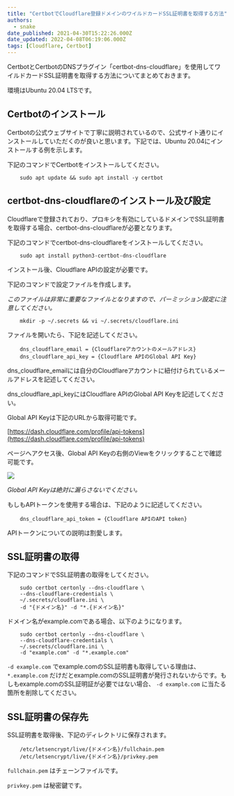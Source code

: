 ```yaml
---
title: "CertbotでCloudflare登録ドメインのワイルドカードSSL証明書を取得する方法"
authors:
  - snake
date_published: 2021-04-30T15:22:26.000Z
date_updated: 2022-04-08T06:19:06.000Z
tags: [Cloudflare, Certbot]
---
```


CertbotとCertbotのDNSプラグイン「certbot-dns-cloudflare」を使用してワイルドカードSSL証明書を取得する方法についてまとめておきます。

環境はUbuntu 20.04 LTSです。

## Certbotのインストール

Certbotの公式ウェブサイトで丁寧に説明されているので、公式サイト通りにインストールしていただくのが良いと思います。下記では、Ubuntu 20.04にインストールする例を示します。

下記のコマンドでCertbotをインストールしてください。

```
    sudo apt update && sudo apt install -y certbot
```

## certbot-dns-cloudflareのインストール及び設定

Cloudflareで登録されており、プロキシを有効にしているドメインでSSL証明書を取得する場合、certbot-dns-cloudflareが必要となります。

下記のコマンドでcertbot-dns-cloudflareをインストールしてください。

```
    sudo apt install python3-certbot-dns-cloudflare
```

インストール後、Cloudflare APIの設定が必要です。

下記のコマンドで設定ファイルを作成します。

*このファイルは非常に重要なファイルとなりますので、パーミッション設定に注意してください。*

```
    mkdir -p ~/.secrets && vi ~/.secrets/cloudflare.ini
```

ファイルを開いたら、下記を記述してください。

```
    dns_cloudflare_email = {Cloudflareアカウントのメールアドレス}
    dns_cloudflare_api_key = {Cloudflare APIのGlobal API Key}
```

dns_cloudflare_emailには自分のCloudflareアカウントに紐付けられているメールアドレスを記述してください。

dns_cloudflare_api_keyにはCloudflare APIのGlobal API Keyを記述してください。

Global API Keyは下記のURLから取得可能です。

[https://dash.cloudflare.com/profile/api-tokens](https://dash.cloudflare.com/profile/api-tokens)

ページへアクセス後、Global API Keyの右側のViewをクリックすることで確認可能です。

![](https://i.imgur.com/1YbXveM.png)

*Global API Keyは絶対に漏らさないでください。*

もしもAPIトークンを使用する場合は、下記のように記述してください。

```
    dns_cloudflare_api_token = {Cloudflare APIのAPI token}
```

APIトークンについての説明は割愛します。

## SSL証明書の取得

下記のコマンドでSSL証明書の取得をしてください。

```
    sudo certbot certonly --dns-cloudflare \
    --dns-cloudflare-credentials \
    ~/.secrets/cloudflare.ini \
    -d "{ドメイン名}" -d "*.{ドメイン名}"
```

ドメイン名がexample.comである場合、以下のようになります。

```
    sudo certbot certonly --dns-cloudflare \
    --dns-cloudflare-credentials \
    ~/.secrets/cloudflare.ini \
    -d "example.com" -d "*.example.com"
```

`-d example.com` でexample.comのSSL証明書も取得している理由は、 `*.example.com` だけだとexample.comのSSL証明書が発行されないからです。もしもexample.comのSSL証明証が必要ではない場合、 `-d example.com` に当たる箇所を削除してください。

## SSL証明書の保存先

SSL証明書を取得後、下記のディレクトリに保存されます。

```
    /etc/letsencrypt/live/{ドメイン名}/fullchain.pem
    /etc/letsencrypt/live/{ドメイン名}/privkey.pem
```

`fullchain.pem` はチェーンファイルです。

`privkey.pem` は秘密鍵です。

